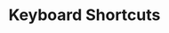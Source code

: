 ---
title: Keyboard Shortcuts
slug: language-manager/explaining/keyboard-shortcuts
sidebar:
  order: 6
---